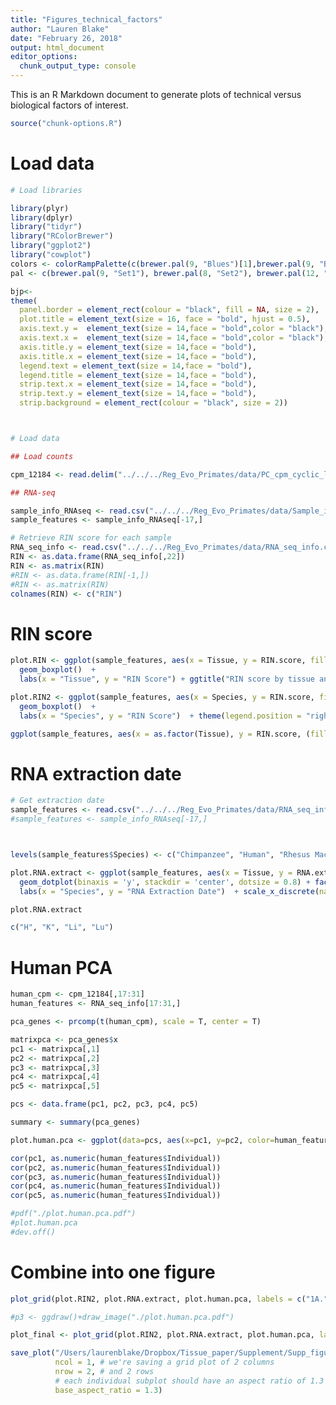 ```yaml
---
title: "Figures_technical_factors"
author: "Lauren Blake"
date: "February 26, 2018"
output: html_document
editor_options: 
  chunk_output_type: console
---
```


This is an R Markdown document to generate plots of technical versus biological factors of interest. 

```r
source("chunk-options.R")
```

# Load data

```r
# Load libraries

library(plyr)
library(dplyr)
library("tidyr")
library("RColorBrewer")
library("ggplot2")
library("cowplot")
colors <- colorRampPalette(c(brewer.pal(9, "Blues")[1],brewer.pal(9, "Blues")[9]))(100)
pal <- c(brewer.pal(9, "Set1"), brewer.pal(8, "Set2"), brewer.pal(12, "Set3"))

bjp<-
theme(
  panel.border = element_rect(colour = "black", fill = NA, size = 2),
  plot.title = element_text(size = 16, face = "bold", hjust = 0.5),
  axis.text.y =  element_text(size = 14,face = "bold",color = "black"),
  axis.text.x =  element_text(size = 14,face = "bold",color = "black"),
  axis.title.y = element_text(size = 14,face = "bold"),
  axis.title.x = element_text(size = 14,face = "bold"),
  legend.text = element_text(size = 14,face = "bold"),
  legend.title = element_text(size = 14,face = "bold"),
  strip.text.x = element_text(size = 14,face = "bold"),
  strip.text.y = element_text(size = 14,face = "bold"),
  strip.background = element_rect(colour = "black", size = 2))



# Load data

## Load counts

cpm_12184 <- read.delim("../../../Reg_Evo_Primates/data/PC_cpm_cyclic_loess_random_var_gene_exp")

## RNA-seq

sample_info_RNAseq <- read.csv("../../../Reg_Evo_Primates/data/Sample_info_RNAseq.csv")
sample_features <- sample_info_RNAseq[-17,]

# Retrieve RIN score for each sample
RNA_seq_info <- read.csv("../../../Reg_Evo_Primates/data/RNA_seq_info.csv")
RIN <- as.data.frame(RNA_seq_info[,22])
RIN <- as.matrix(RIN)
#RIN <- as.data.frame(RIN[-1,])
#RIN <- as.matrix(RIN)
colnames(RIN) <- c("RIN")

```

# RIN score

```r
plot.RIN <- ggplot(sample_features, aes(x = Tissue, y = RIN.score, fill = Species)) +
  geom_boxplot()  +
  labs(x = "Tissue", y = "RIN Score") + ggtitle("RIN score by tissue and species") + theme(legend.position = "top") + scale_fill_discrete(name = c("Species"), breaks = c("Chimp", "Human", "Rhesus"), labels = c("Chimpanzee", "Human", "Rhesus Macaque")) + scale_x_discrete(name = c("Tissue"), labels = c("Heart", "Kidney", "Liver", "Lung"))

plot.RIN2 <- ggplot(sample_features, aes(x = Species, y = RIN.score, fill = Tissue)) +
  geom_boxplot()  +
  labs(x = "Species", y = "RIN Score")  + theme(legend.position = "right") + scale_fill_discrete(name = c("Tissue"), labels = c("Heart", "Kidney", "Liver", "Lung")) + scale_x_discrete(name = c("Species"), breaks = c("chimpanzee", "human", "rhesus macaque"), labels = c("Chimpanzee", "Human", "Rhesus Macaque")) 

ggplot(sample_features, aes(x = as.factor(Tissue), y = RIN.score, (fill = as.factor(Species)))) + geom_point()  + labs(x = "Tissue", y = "RIN Score") + ggtitle("RIN score of Samples")  + scale_x_discrete(name = c("Tissue"), labels = c("Heart", "Kidney", "Liver", "Lung"))
```

# RNA extraction date

```r
# Get extraction date
sample_features <- read.csv("../../../Reg_Evo_Primates/data/RNA_seq_info.csv")
#sample_features <- sample_info_RNAseq[-17,]



levels(sample_features$Species) <- c("Chimpanzee", "Human", "Rhesus Macaque")

plot.RNA.extract <- ggplot(sample_features, aes(x = Tissue, y = RNA.extraction.date, fill = Tissue)) +
  geom_dotplot(binaxis = 'y', stackdir = 'center', dotsize = 0.8) + facet_grid(.~Species) +
  labs(x = "Species", y = "RNA Extraction Date")  + scale_x_discrete(name = c("Tissue"), labels = c("Heart", "Kidney", "Liver", "Lung")) + guides(fill=FALSE) + theme_bw() + bjp 

plot.RNA.extract

c("H", "K", "Li", "Lu")
```

# Human PCA

```r
human_cpm <- cpm_12184[,17:31]
human_features <- RNA_seq_info[17:31,]

pca_genes <- prcomp(t(human_cpm), scale = T, center = T)

matrixpca <- pca_genes$x
pc1 <- matrixpca[,1]
pc2 <- matrixpca[,2]
pc3 <- matrixpca[,3]
pc4 <- matrixpca[,4]
pc5 <- matrixpca[,5]

pcs <- data.frame(pc1, pc2, pc3, pc4, pc5)

summary <- summary(pca_genes)

plot.human.pca <- ggplot(data=pcs, aes(x=pc1, y=pc2, color=human_features$Tissue, shape = as.factor(human_features$RNA.extraction.date))) + geom_point(size = 5) + xlab("PC1 (26.3% of variance)") + ylab("PC2 (18.0% of variance)") + scale_size(guide = 'none') + theme(legend.position = "right") + scale_color_discrete(name = c("Tissue"), breaks = c("heart", "kidney", "liver", "lung"), labels = c("Heart", "Kidney", "Liver", "Lung")) + scale_shape_discrete(name = c("RNA Extraction Date")) + theme_bw() + bjp 

cor(pc1, as.numeric(human_features$Individual))
cor(pc2, as.numeric(human_features$Individual))
cor(pc3, as.numeric(human_features$Individual))
cor(pc4, as.numeric(human_features$Individual))
cor(pc5, as.numeric(human_features$Individual))

#pdf("./plot.human.pca.pdf")
#plot.human.pca
#dev.off()
```

# Combine into one figure

```r
plot_grid(plot.RIN2, plot.RNA.extract, plot.human.pca, labels = c("1A.", "1B.", "1C."), ncol = 1)

#p3 <- ggdraw()+draw_image("./plot.human.pca.pdf")

plot_final <- plot_grid(plot.RIN2, plot.RNA.extract, plot.human.pca, labels = c("1A.", "1B.", "1C."), ncol = 1)

save_plot("/Users/laurenblake/Dropbox/Tissue_paper/Supplement/Supp_figures/Supplementary_Figure_1AC_Tech_Factors.pdf", plot_final,
          ncol = 1, # we're saving a grid plot of 2 columns
          nrow = 2, # and 2 rows
          # each individual subplot should have an aspect ratio of 1.3
          base_aspect_ratio = 1.3)

```

